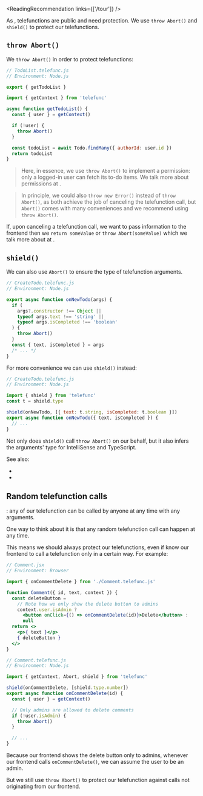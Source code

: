
<ReadingRecommendation links={['/tour']} />

As <Link text="we have seen in the Telefunc tour" href="/tour#telefunctions-need-protection" />, telefunctions are public and need protection. We use `throw Abort()` and `shield()` to protect our telefunctions.

## `throw Abort()`

We `throw Abort()` in order to protect telefunctions:

```js
// TodoList.telefunc.js
// Environment: Node.js

export { getTodoList }

import { getContext } from 'telefunc'

async function getTodoList() {
  const { user } = getContext()

  if (!user) {
    throw Abort()
  }

  const todoList = await Todo.findMany({ authorId: user.id })
  return todoList
}
```

> Here, in essence, we use `throw Abort()` to implement a permission: only a logged-in user can fetch its to-do items.
> We talk more about permissions at <Link href="/permissions" />.

> In principle, we could also `throw new Error()` instead of `throw Abort()`, as both achieve the job of canceling the telefunction call, but `Abort()` comes with many conveniences and we recommend using `throw Abort()`.

If, upon canceling a telefunction call, we want to pass information to the frontend then we `return someValue` or `throw Abort(someValue)` which we talk more about at <Link href="/permissions" />.


## `shield()`

We can also use `Abort()` to ensure the type of telefunction arguments.

```js
// CreateTodo.telefunc.js
// Environment: Node.js

export async function onNewTodo(args) {
  if (
    args?.constructor !== Object ||
    typeof args.text !== 'string' ||
    typeof args.isCompleted !== 'boolean'
  ) {
    throw Abort()
  }
  const { text, isCompleted } = args
  /* ... */
}
```

For more convenience we can use `shield()` instead:

```js
// CreateTodo.telefunc.js
// Environment: Node.js

import { shield } from 'telefunc'
const t = shield.type

shield(onNewTodo, [{ text: t.string, isCompleted: t.boolean }])
export async function onNewTodo({ text, isCompleted }) {
  // ...
}
```

Not only does `shield()` call `throw Abort()` on our behalf, but it also infers the arguments' type for IntelliSense and TypeScript.

See also:
 - <Link href="/typescript#shield" />
 - <Link href="/shield" />


## Random telefunction calls

<Link text="Telefunctions are public" href="/tour#telefunctions-need-protection" />:
any of our telefunction can be called by anyone at any time with any arguments.

One way to think about it is that any random telefunction call can happen at any time.

This means we should always protect our telefunctions,
even if know our frontend to call a telefunction only in a certain way. For example:

```jsx
// Comment.jsx
// Environment: Browser

import { onCommentDelete } from './Comment.telefunc.js'

function Comment({ id, text, context }) {
  const deleteButton =
    // Note how we only show the delete button to admins
    context.user.isAdmin ?
      <button onClick={() => onCommentDelete(id)}>Delete</button> :
      null
  return <>
    <p>{ text }</p>
    { deleteButton }
  </>
}
```

```js
// Comment.telefunc.js
// Environment: Node.js

import { getContext, Abort, shield } from 'telefunc'

shield(onCommentDelete, [shield.type.number])
export async function onCommentDelete(id) {
  const { user } = getContext()

  // Only admins are allowed to delete comments
  if (!user.isAdmin) {
    throw Abort()
  }

  // ...
}
```

Because our frontend shows the delete button only to admins,
whenever our frontend calls `onCommentDelete()`,
we can assume the user to be an admin.

But we still use `throw Abort()` to protect our telefunction against calls not originating from our frontend.
